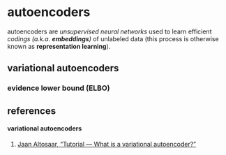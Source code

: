 # autoencoders

autoencoders are _unsupervised neural networks_ used to learn efficient _codings (a.k.a. **embeddings**)_ of unlabeled data (this process is otherwise known as **representation learning**).

## variational autoencoders

### evidence lower bound (ELBO)

## references

#### variational autoencoders
1. [Jaan Altosaar, &ldquo;Tutorial –– What is a variational autoencoder?&rdquo;](https://archive.vn/piigs)